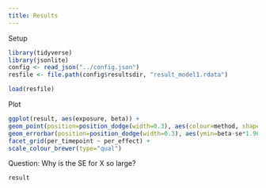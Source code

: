 ```yaml
---
title: Results
---
```


Setup

```r
library(tidyverse)
library(jsonlite)
config <- read_json("../config.json")
resfile <- file.path(config$resultsdir, "result_model1.rdata")

load(resfile)
```

Plot

```r
ggplot(result, aes(exposure, beta)) +
geom_point(position=position_dodge(width=0.3), aes(colour=method, shape=pval < 0.05)) +
geom_errorbar(position=position_dodge(width=0.3), aes(ymin=beta-se*1.96, ymax=beta+se*1.96, colour=method), width=0) +
facet_grid(per_timepoint ~ per_effect) +
scale_colour_brewer(type="qual")
```

Question: Why is the SE for X so large?

```r
result
```

